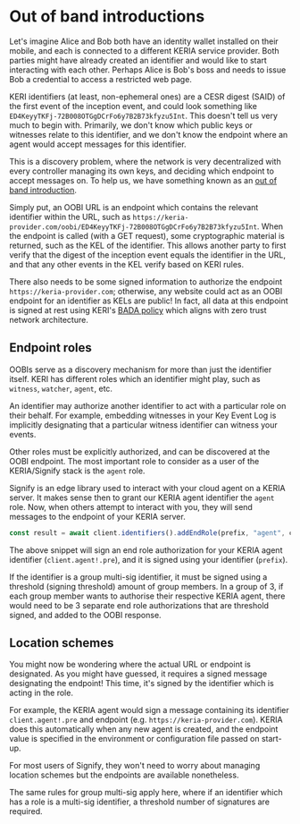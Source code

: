 
# Out of band introductions

Let's imagine Alice and Bob both have an identity wallet installed on their mobile, and each is connected to a different KERIA service provider.
Both parties might have already created an identifier and would like to start interacting with each other.
Perhaps Alice is Bob's boss and needs to issue Bob a credential to access a restricted web page.

KERI identifiers (at least, non-ephemeral ones) are a CESR digest (SAID) of the first event of the inception event, and could look something like `ED4KeyyTKFj-72B008OTGgDCrFo6y7B2B73kfyzu5Int`.
This doesn't tell us very much to begin with.
Primarily, we don't know which public keys or witnesses relate to this identifier, and we don't know the endpoint where an agent would accept messages for this identifier.

This is a discovery problem, where the network is very decentralized with every controller managing its own keys, and deciding which endpoint to accept messages on.
To help us, we have something known as an [out of band introduction](https://trustoverip.github.io/tswg-keri-specification/#out-of-band-introduction-oobi).

Simply put, an OOBI URL is an endpoint which contains the relevant identifier within the URL, such as `https://keria-provider.com/oobi/ED4KeyyTKFj-72B008OTGgDCrFo6y7B2B73kfyzu5Int`.
When the endpoint is called (with a GET request), some cryptographic material is returned, such as the KEL of the identifier.
This allows another party to first verify that the digest of the inception event equals the identifier in the URL, and that any other events in the KEL verify based on KERI rules.

There also needs to be some signed information to authorize the endpoint `https://keria-provider.com`; otherwise, any website could act as an OOBI endpoint for an identifier as KELs are public!
In fact, all data at this endpoint is signed at rest using KERI's [BADA policy](https://trustoverip.github.io/tswg-keri-specification/#bada-best-available-data-acceptance-policy) which aligns with zero trust network architecture.

## Endpoint roles

OOBIs serve as a discovery mechanism for more than just the identifier itself.
KERI has different roles which an identifier might play, such as `witness`, `watcher`, `agent`, etc.

An identifier may authorize another identifier to act with a particular role on their behalf.
For example, embedding witnesses in your Key Event Log is implicitly designating that a particular witness identifier can witness your events.

Other roles must be explicitly authorized, and can be discovered at the OOBI endpoint.
The most important role to consider as a user of the KERIA/Signify stack is the `agent` role.

Signify is an edge library used to interact with your cloud agent on a KERIA server.
It makes sense then to grant our KERIA agent identifier the `agent` role.
Now, when others attempt to interact with you, they will send messages to the endpoint of your KERIA server.

```ts showLineNumbers
const result = await client.identifiers().addEndRole(prefix, "agent", client.agent!.pre);
```

The above snippet will sign an end role authorization for your KERIA agent identifier (`client.agent!.pre`), and it is signed using your identifier (`prefix`).

<Callout type="info">
  If the identifier is a group multi-sig identifier, it must be signed using a threshold (signing threshold) amount of group members.
  In a group of 3, if each group member wants to authorise their respective KERIA agent, there would need to be 3 separate end role authorizations that are threshold signed, and added to the OOBI response.
</Callout>

## Location schemes

You might now be wondering where the actual URL or endpoint is designated.
As you might have guessed, it requires a signed message designating the endpoint!
This time, it's signed by the identifier which is acting in the role.

For example, the KERIA agent would sign a message containing its identifier `client.agent!.pre` and endpoint (e.g. `https://keria-provider.com`).
KERIA does this automatically when any new agent is created, and the endpoint value is specified in the environment or configuration file passed on start-up.

For most users of Signify, they won't need to worry about managing location schemes but the endpoints are available nonetheless.

<Callout type="info">
  The same rules for group multi-sig apply here, where if an identifier which has a role is a multi-sig identifier, a threshold number of signatures are required.
</Callout>
